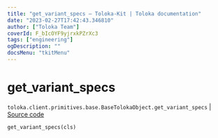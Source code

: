 ```yaml
---
title: "get_variant_specs — Toloka-Kit | Toloka documentation"
date: "2023-02-27T17:42:43.346810"
author: ["Toloka Team"]
coverId: F_bIcOYF9yjrxkPZrXc3
tags: ["engineering"]
ogDescription: ""
docsMenu: "tkitMenu"
---
```


# get_variant_specs
`toloka.client.primitives.base.BaseTolokaObject.get_variant_specs` | [Source code](https://github.com/Toloka/toloka-kit/blob/v1.1.4/src/client/primitives/base.py#L247)

```python
get_variant_specs(cls)
```